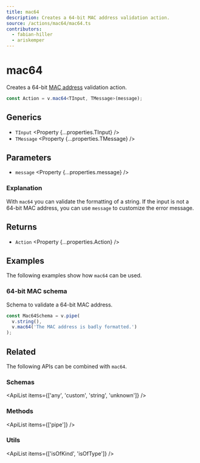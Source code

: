 ```yaml
---
title: mac64
description: Creates a 64-bit MAC address validation action.
source: /actions/mac64/mac64.ts
contributors:
  - fabian-hiller
  - ariskemper
---
```



# mac64

Creates a 64-bit [MAC address](https://en.wikipedia.org/wiki/MAC_address) validation action.

```ts
const Action = v.mac64<TInput, TMessage>(message);
```

## Generics

- `TInput` <Property {...properties.TInput} />
- `TMessage` <Property {...properties.TMessage} />

## Parameters

- `message` <Property {...properties.message} />

### Explanation

With `mac64` you can validate the formatting of a string. If the input is not a 64-bit MAC address, you can use `message` to customize the error message.

## Returns

- `Action` <Property {...properties.Action} />

## Examples

The following examples show how `mac64` can be used.

### 64-bit MAC schema

Schema to validate a 64-bit MAC address.

```ts
const Mac64Schema = v.pipe(
  v.string(),
  v.mac64('The MAC address is badly formatted.')
);
```

## Related

The following APIs can be combined with `mac64`.

### Schemas

<ApiList items={['any', 'custom', 'string', 'unknown']} />

### Methods

<ApiList items={['pipe']} />

### Utils

<ApiList items={['isOfKind', 'isOfType']} />
